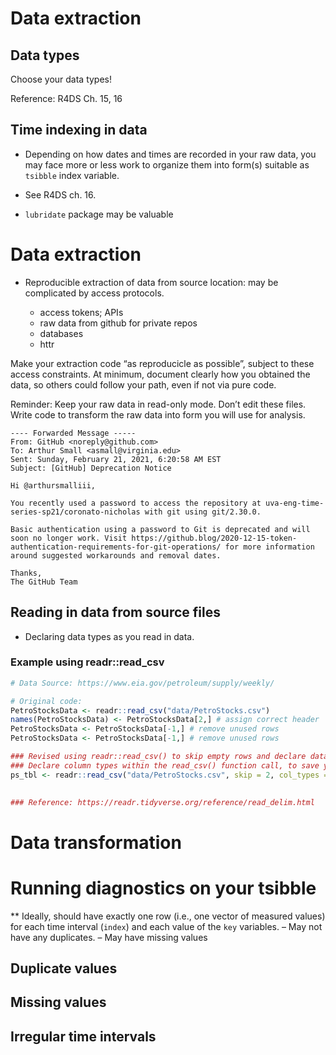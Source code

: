 # Data extraction



## Data types

Choose your data types!

Reference: R4DS Ch. 15, 16



## Time indexing in data

* Depending on how dates and times are recorded in your raw data, you may face more or less work to organize them into form(s) suitable as `tsibble` index variable.

 - See R4DS ch. 16.
 
 - `lubridate` package may be valuable


# Data extraction

* Reproducible extraction of data from source location: may be complicated by access protocols.

  - access tokens; APIs
  - raw data from github for private repos
  - databases
  - httr
  
Make your extraction code "as reproducicle as possible", subject to these access constraints. At minimum, document clearly how you obtained the data, so others could follow your path, even if not via pure code.
 
Reminder: Keep your raw data in read-only mode. Don't edit these files. Write code to transform the raw data into form you will use for analysis.

```
---- Forwarded Message -----
From: GitHub <noreply@github.com>
To: Arthur Small <asmall@virginia.edu>
Sent: Sunday, February 21, 2021, 6:20:58 AM EST
Subject: [GitHub] Deprecation Notice

Hi @arthursmalliii,

You recently used a password to access the repository at uva-eng-time-series-sp21/coronato-nicholas with git using git/2.30.0.

Basic authentication using a password to Git is deprecated and will soon no longer work. Visit https://github.blog/2020-12-15-token-authentication-requirements-for-git-operations/ for more information around suggested workarounds and removal dates.

Thanks,
The GitHub Team
```

## Reading in data from source files

- Declaring data types as you read in data.

### Example using readr::read_csv

```r
# Data Source: https://www.eia.gov/petroleum/supply/weekly/

# Original code:
PetroStocksData <- readr::read_csv("data/PetroStocks.csv")
names(PetroStocksData) <- PetroStocksData[2,] # assign correct header
PetroStocksData <- PetroStocksData[-1,] # remove unused rows
PetroStocksData <- PetroStocksData[-1,] # remove unused rows

### Revised using readr::read_csv() to skip empty rows and declare data types
### Declare column types within the read_csv() function call, to save yourself trouble later:
ps_tbl <- readr::read_csv("data/PetroStocks.csv", skip = 2, col_types = cols(.default = col_double(),
                                                                       "Date"   = col_character())) 

### Reference: https://readr.tidyverse.org/reference/read_delim.html
```


# Data transformation



# Running diagnostics on your tsibble

** Ideally, should have exactly one row (i.e., one vector of measured values) for each time interval (`index`) and each value of the `key` variables. 
 -- May not have any duplicates.
 -- May have missing values
 
## Duplicate values 


## Missing values


## Irregular time intervals
